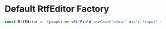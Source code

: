 
<Meta title="Templates/Components/RtfEditor" />

# Default RtfEditor Factory

```jsx
const RtfEditor =  (props) => <RtfField useCase="admin" ui="rtfinput" {...props}/>;
```